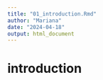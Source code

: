 ```yaml
---
title: "01_introduction.Rmd"
author: "Mariana"
date: "2024-04-18"
output: html_document
---
```


# introduction
